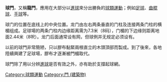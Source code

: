 {{Expand|time=2016-05-18T11:18:07+00:00}}
'''球門'''，又稱'''龍門'''，應用在大部分以[[進球|進球]]來分出勝負的[[球類運動|球類運動]]；例如[[足球|足球]]、[[曲棍球|曲棍球]]、[[手球|手球]]等。

球门的位置在底线上的中央位置。龙门由左右两条垂直的门柱及连接两条门柱的横楣组成。足球場的两条门柱内边缘距离需为7.3米（8码），门楣的下边缘则距离地面2.44米（8呎）。龙门后面通常设有网，但球例并无规定必须设有。

以前的球門非常簡陋，只以膠布黏緊兩根直立的木頭頂部而製成。到了後來，各地陸續興建了足球場，膠布才逐漸被門楣取代。

球門除了用以分辨[[進球|進球]]是否有效之外，亦有助於支撐起球網。

{{Sports-stub}}
[[Category:球類運動|Category:球類運動]]
[[Category:門_(建築物)|Category:門 (建築物)]]